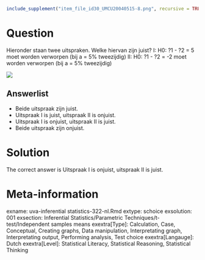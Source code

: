 ```r
include_supplement("item_file_id30_UMCU20040515-8.png", recursive = TRUE)
```
Question
========

Hieronder staan twee uitspraken. Welke hiervan zijn juist?
I: H0: ?1 - ?2 = 5 moet worden verworpen (bij a = 5% tweezijdig)
II: H0: ?1 - ?2 = -2 moet worden verworpen (bij a = 5% tweezijdig)



![](item_file_id30_UMCU20040515-8.png)

Answerlist
----------
* Beide uitspraak zijn juist.
* Uitspraak I is juist, uitspraak II is onjuist.
* Uitspraak I is onjuist, uitspraak II is juist.
* Beide uitspraak zijn onjuist.

Solution
========

The correct answer is  Uitspraak I is onjuist, uitspraak II is juist.

Meta-information
================
exname: uva-inferential statistics-322-nl.Rmd
extype: schoice
exsolution: 001
exsection: Inferential Statistics/Parametric Techniques/t-test/Independent samples means
exextra[Type]: Calculation, Case, Conceptual, Creating graphs, Data manipulation, Interpretating graph, Interpretating output, Performing analysis, Test choice
exextra[Langauge]: Dutch
exextra[Level]: Statistical Literacy, Statistical Reasoning, Statistical Thinking
